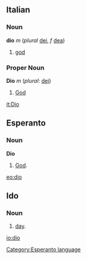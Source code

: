 ==Italian==
===Noun===
'''dio''' ''m'' (''plural'' [[dei]], ''f'' [[dea]])

# [[god]]

===Proper Noun===
'''Dio''' ''m'' (''plural'': [[dei]])

# [[God]]

[[it:Dio]]

==Esperanto==
===Noun===
'''Dio'''
# [[God]].

[[eo:dio]]
[[Category:Esperanto language]]

==Ido==
===Noun===
# [[day]].

[[io:dio]]
{{Universala Vortaro}}